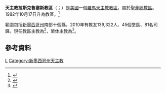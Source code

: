 {{Refimprove|time=2019-08-11T20:39:59+00:00}}
{{Infobox Roman Catholic diocese
|Roman Catholic Diocese of = 天主教拉斯克魯塞斯教區
|Latin name of diocese = Dioecesis Las Cruces
|image =[[File:Diocese_of_Las_Cruces.jpg|250px]]
|caption = 教區範圍
|location = [[美國|美國]]
|territory = [[新墨西哥州|新墨西哥州]]南部
|population = 139,322
|rite = 拉丁禮
|patron =
|province = 聖菲
|established = 1982年
|cathedral = [[聖母無原罪主教座堂_(拉斯克魯塞斯)|聖母無原罪座堂]]
|co-cathedral = 
|leadership = 主教
|website = http://www.dioceseoflascruces.org/
|pope = {{incumbent pope}}
|ordinary = {{link-en|伯多祿·巴爾達奇諾|Peter Baldacchino}}
|coadjutor bishop = 
|auxiliary = 
|emeritus = {{link-en|利則·拉米雷斯|Ricardo Ramírez}}
}}
'''天主教拉斯克魯塞斯教區'''（{{lang-la|Dioecesis Las Cruces}}；{{lang-en|Roman Catholic Diocese of Las Cruces}}）是[[美國|美國]]一個[[羅馬天主教|羅馬天主教]][[教區|教區]]，屬於[[天主教聖菲總教區|聖菲總教區]]。1982年10月17日升為教區。<ref name="elevD">{{cite web |title=CRUCIENSIS* |url=https://w2.vatican.va/content/john-paul-ii/la/apost_constitutions/documents/hf_jp-ii_apc_19850817_cruciensis.html |publisher=Libreria Editrice Vaticana |accessdate=2019-08-14 |archiveurl=https://web.archive.org/web/20190814123449/https://w2.vatican.va/content/john-paul-ii/la/apost_constitutions/documents/hf_jp-ii_apc_19850817_cruciensis.html |archivedate=2019-08-14 |language=la |date=1982-08-17 |dead-url=no }}</ref>

範圍包括[[新墨西哥州|新墨西哥州]]南部十個縣。2010年有教友139,322人、45個堂區、81名司鐸。現任教區主教為{{link-en|伯多祿·巴爾達奇諾|Peter Baldacchino}}<ref>{{cite press release |title=Resignations and Appointments, 15.05.2019 |url=https://press.vatican.va/content/salastampa/en/bollettino/pubblico/2019/05/15/190515b.html |publisher=Holy See Press Office |accessdate=2019-08-11 |archiveurl=https://web.archive.org/web/20190811171811/https://press.vatican.va/content/salastampa/en/bollettino/pubblico/2019/05/15/190515b.html |archivedate=2019-08-11 |language=en |date=2019-05-15 |dead-url=no }}</ref>，榮休主教為{{link-en|利則·拉米雷斯|Ricardo Ramírez}}<ref>{{cite press release |title=RINUNCE E NOMINE, 10.01.2013 |url=https://press.vatican.va/content/salastampa/it/bollettino/pubblico/2013/01/10/0014/00040.html |publisher=Sala Stampa della Santa Sede |accessdate=2019-08-11 |archiveurl=https://web.archive.org/web/20190811203559/https://press.vatican.va/content/salastampa/it/bollettino/pubblico/2013/01/10/0014/00040.html |archivedate=2019-08-11 |language=it |date=2013-01-10 |dead-url=no }}</ref>。

==參考資料==
{{reflist}}

{{美國天主教教區}}
[[Category:美國天主教教區|L]]
[[Category:新墨西哥州天主教|Category:新墨西哥州天主教]]
